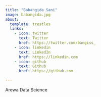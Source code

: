 ```yaml
---
title: "Babangida Sani"
image: babangida.jpg
about:
  template: trestles
  links:
    - icon: twitter
      text: Twitter
      href: https://twitter.com/bangiss_
    - icon: linkedin
      text: LinkedIn
      href: https://linkedin.com
    - icon: github
      text: Github
      href: https://github.com

---
```


Arewa Data Science 
